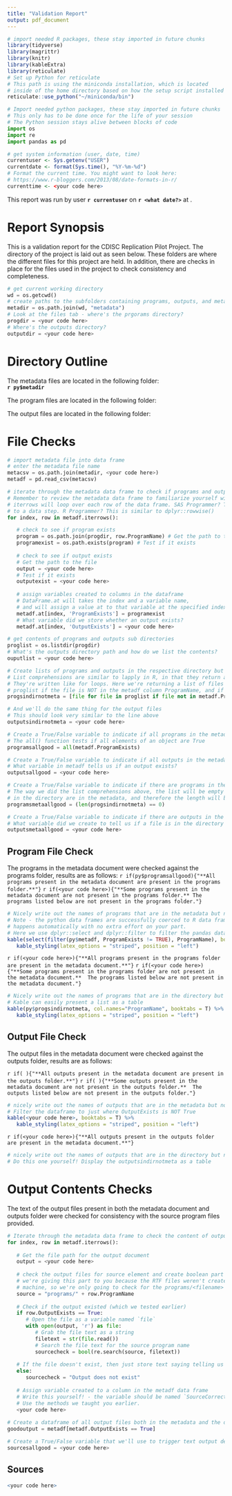 ```yaml
---
title: "Validation Report"
output: pdf_document
---
```


<!-- README                                                                                     -->
<!-- This is the guided file. This document will give you most of the structure you need to     -->
<!-- get through the assignments, but leave pieces of coding up to you. We recommend this file  -->
<!-- if you're a novice at Python and trying to learn.                                          -->

```r
# import needed R packages, these stay imported in future chunks
library(tidyverse)
library(magrittr)
library(knitr)
library(kableExtra)
library(reticulate)
# Set up Python for reticulate
# This path is using the miniconda installation, which is located
# inside of the home directory based on how the setup script installed it
reticulate::use_python("~/miniconda/bin")
```
```python
# Import needed python packages, these stay imported in future chunks
# This only has to be done once for the life of your session
# The Python session stays alive between blocks of code
import os
import re
import pandas as pd
```

<!-- begin breakout one                                                                       -->
<!-- Goals:                                                                                   -->
<!--  - Report the run date/time and user (R or Python - your preference)                     -->
<!--  - Store the absolute paths to the programs, outputs, and metadata directories in Python -->
<!--  - Report each of these paths inline in bold markdown text                               -->
```r
# get system information (user, date, time)
currentuser <- Sys.getenv("USER")
currentdate <- format(Sys.time(), "%Y-%m-%d")
# Format the current time. You might want to look here:
# https://www.r-bloggers.com/2013/08/date-formats-in-r/
currenttime <- <your code here>
```

<!-- Report the user, date, and time -->
<!-- We got this started - now plug in the other variables -->
This report was run by user **`r currentuser`** on **`r <what date?>`** at <!-- what time? -->.

# Report Synopsis

This is a validation report for the CDISC Replication Pilot Project.  The directory of the project is laid out as seen below.  These folders are where the different files for this project are held.  In addition, there are checks in place for the files used in the project to check consistency and completeness.

<!-- Python code blocks start just like R codeblocks -->
<!-- But just specify `python` instead of `r` -->
```python
# get current working directory
wd = os.getcwd()
# create paths to the subfolders containing programs, outputs, and metadata 
metadir = os.path.join(wd, "metadata")
# Look at the files tab - where's the prgorams directory?
progdir = <your code here>
# Where's the outputs directory? 
outputdir = <your code here>
```

# Directory Outline

The metadata files are located in the following folder:  
<!-- Python variables are accessible inside the `py` variable in your R session -->
**`r py$metadir`**

<!-- Do these next two on your own -->
<!-- What Python variables did we store the programs and outputs directories in? -->
The program files are located in the following folder:
<your code here>

The output files are located in the following folder:
<your code here>


<!-- end breakout one -->

<!-- begin breakout two -->
<!-- Goals:                                                                               -->
<!--  - Gather names of files in the programs and outputs folders                         -->
<!--  - Read in the metadata file metadata/metadata.csv. Review this file and familiarize -->
<!--    yourself with the contents                                                        -->
<!--  - Bidirectionally check the metadata and directories for programs and outputs       -->
<!--  - Create Boolean variables for                                                      -->
<!--    - Any programs missing?                                                           -->
<!--    - Programs in folder not in metadata?                                             -->
<!--    - Any outputs missing?                                                            -->
<!--    - Outputs in folder not in metadata?                                              -->
<!--                       Use one Python code block to do all of this                    -->
# File Checks
```python

# import metadata file into data frame
# enter the metadata file name
metacsv = os.path.join(metadir, <your code here>)
metadf = pd.read_csv(metacsv)

# iterate through the metadata data frame to check if programs and outputs exist 
# Remember to review the metadata data frame to familiarize yourself with the contents
# iterrows will loop over each row of the data frame. SAS Programmer? This is similar
# to a data step. R Programmer? This is similar to dplyr::rowwise()
for index, row in metadf.iterrows():

   # check to see if program exists
   program = os.path.join(progdir, row.ProgramName) # Get the path to the file
   programexist = os.path.exists(program) # Test if it exists
   
   # check to see if output exists
   # Get the path to the file
   output = <your code here>
   # Test if it exists
   outputexist = <your code here>
   
   # assign variables created to columns in the dataframe
   # DataFrame.at will takes the index and a variable name,
   # and will assign a value at to that variable at the specified index
   metadf.at[index, 'ProgramExists'] = programexist
   # What variable did we store whether an output exists?
   metadf.at[index, 'OutputExists'] = <your code here>

# get contents of programs and outputs sub directories
proglist = os.listdir(progdir)
# What's the outputs directory path and how do we list the contents?
ouputlist = <your code here>

# Create lists of programs and outputs in the respective directory but not in the metadata file
# List comprehensions are similar to lapply in R, in that they return a list object.
# They're written like for loops. Here we're returning a list of files in the list variable
# proglist if the file is NOT in the metadf column ProgramName, and if they're .R files.
progsindirnotmeta = [file for file in proglist if file not in metadf.ProgramName and re.search(".R", file)]

# And we'll do the same thing for the output files
# This should look very similar to the line above
outputsindirnotmeta = <your code here>

# Create a True/False variable to indicate if all programs in the metadata exist
# The all() function tests if all elements of an object are True
programsallgood = all(metadf.ProgramExists)

# Create a True/False variable to indicate if all outputs in the metadata exist
# What variable in metadf tells us if an output exists?
outputsallgood = <your code here>

# Create a True/False variable to indicate if there are programs in the directory not in the metadata
# The way we did the list comprehensions above, the list will be empty if all files 
# in the directory are in the metadata, and therefore the length will be 0.
programsmetaallgood = (len(progsindirnotmeta) == 0)

# Create a True/False variable to indicate if there are outputs in the directory not in the metadata
# What variable did we create to tell us if a file is in the directory but not in the metadata?
outputsmetaallgood = <your code here>
```
<!-- end breakout two -->

<!-- begin breakout three -->
<!-- - Use the 4 variables created earlier to output conditional markdown text
<!--   - Some/No programs missing
<!--   - Some/No programs present in folder not in metadata
<!--   - Some/No outputs missing
<!--   - Some/No outputs present in folder not in metadata
<!-- - Create code blocks to output the detailed issues in a nicely presented table -->

## Program File Check

The programs in the metadata document were checked against the programs folder, results are as follows:
<!-- Use inline R code to write different text depending on whether the programs -->
<!-- were missing from the metadata document                                     -->
<!-- is met, the text will populate. Otherwise, nothing will be written          -->
<!-- Enter your code in the second if() condition                                --> 
`r if(py$programsallgood){"**All programs present in the metadata document are present in the programs folder.**"}`
<!-- What's the opposite of the if condition above? --> 
`r if(<your code here>){"**Some programs present in the metadata document are not present in the programs folder.** The programs listed below are not present in the programs folder."}`

<!-- Display this table only if programs are in the metadata but not directory --> 
<!-- Note in eval option in the code block below - you can use variables in your session -->
<!-- to control if the block is evaluated or not. Here, we can control whether or not a  -->
<!-- table is written.                                                                   -->
```r
# Nicely write out the names of programs that are in the metadata but not directory
# Note - the python data frames are successfully coerced to R data frames! This 
# happens automatically with no extra effort on your part.
# Here we use dplyr::select and dplyr::filter to filter the pandas data frame
kable(select(filter(py$metadf, ProgramExists != TRUE), ProgramName), booktabs = T) %>%
   kable_styling(latex_options = "striped", position = "left")
```  

<!-- Same idea as above, but now we're reporting programs in the folder that weren't in the metadata -->
<!-- Complete the if conditions in the two lines below -->
`r if(<your code here>){"**All programs present in the programs folder are present in the metadata document.**"}`
`r if(<your code here>){"**Some programs present in the programs folder are not present in the metadata document.**  The programs listed below are not present in the metadata document."}`

<!-- Display this table only if programs are in the directory but not metadata --> 
<!-- Set the eval option in the block below -->
```r
# Nicely write out the names of programs that are in the directory but not metadata
# Kable can easily present a list as a table
kable(py$progsindirnotmeta, col.names="ProgramName", booktabs = T) %>%
   kable_styling(latex_options = "striped", position = "left")
```

## Output File Check

<!-- The lines below repeat all of the same checks, but now for the outputs folder -->
The output files in the metadata document were checked against the outputs folder, results are as follows:  

`r if( ){"**All outputs present in the metadata document are present in the outputs folder.**"}`
`r if( ){"**Some outputs present in the metadata document are not present in the outputs folder.**  The outputs listed below are not present in the outputs folder."}`

<!-- Display this table only if outputs are in the metadata but not directory --> 
<!-- Don't forget to grab the logical variable that tells use whether or not to -->
<!-- display this table                                                         -->
```r
# nicely write out the names of outputs that are in the metadata but not directory
# Filter the dataframe to just where OutputExists is NOT True
kable(<your code here>, booktabs = T) %>%
   kable_styling(latex_options = "striped", position = "left")
```  

<!-- Same idea as above, but now we're reporting outputs in the folder that weren't in the metadata -->
`r if(<your code here>){"**All outputs present in the outputs folder are present in the metadata document.**"}`
<!-- Write the second statement by yourself, based on the way the check was done for programs -->
<your code here>

<!-- Display this table only if outputs are in the directory but not metadata --> 
<!-- Don't forget to grab the logical variable that tells use whether or not to -->
<!-- display this table                                                         -->
```r
# nicely write out the names of outputs that are in the directory but not metadata
# Do this one yourself! Display the outputsindirnotmeta as a table
```

<!-- end breakout three -->

<!-- begin breakout four -->
<!-- - Pass over the metadata data frame from before and check if the source file name is in the output file                  -->
<!-- - Create a new data frame of just records where the output is in both the metadata and the outputs directory           -->
<!-- - Create a variables that's True if all the source file names are in their outputs, and false if not                   -->
<!-- - Create a section that dynamically tells us if something is wrong and outputs issues in a nicely presented data frame -->

# Output Contents Checks

The text of the output files present in both the metadata document and outputs folder were checked for consistency with the source program files provided.

<!-- In this block, we're checking the output RTF document to look for a line containing the   -->
<!-- program name that should have created this output document. This is a quick and dirty way -->
<!-- to check if there was a footnote the contained the executing program name.                -->
```python
# Iterate through the metadata data frame to check the content of output files 
for index, row in metadf.iterrows():
   
   # Get the file path for the output document
   output = <your code here>
      
   # check the output files for source element and create boolean part to variable
   # we're giving this part to you because the RTF files weren't created on this 
   # machine, so we're only going to check for the programs/<filename> part. 
   source = "programs/" + row.ProgramName
   
   # Check if the output existed (which we tested earlier)
   if row.OutputExists == True:
      # Open the file as a variable named `file`
      with open(output, 'r') as file:
         # Grab the file text as a string
         filetext = str(file.read())
         # Search the file text for the source program name
         sourcecheck = bool(re.search(source, filetext))
         
   # If the file doesn't exist, then just store text saying telling us that
   else:
      sourcecheck = "Output does not exist"
      
   # Assign variable created to a column in the metadf data frame
   # Write this yourself! - the variable should be named `SourceCorrect`
   # Use the methods we taught you earlier.
   <your code here>
   
# Create a dataframe of all output files both in the metadata and the directory
goodoutput = metadf[metadf.OutputExists == True]

# Create a True/False variable that we'll use to trigger text output depending on if the sources were correct
sourcesallgood = <your code here>
```

## Sources

<!-- Similar to before, we're writing different text based on whether or not there were any problems with the sources -->
<!-- Write this with however you want, but vary the text based on the sourcesallgood variable> -->
<your code here>

<!-- Display a table of outputs with issues in the source footnotes based on the dataframe created above -->
```r
<your code here>
``` 
<!-- end breakout four -->
